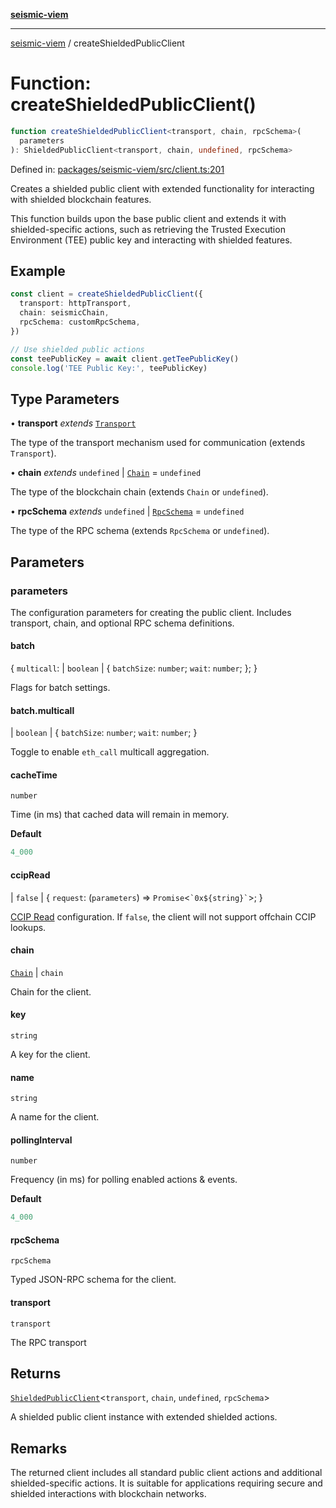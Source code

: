 [**seismic-viem**](/seismic-viem/README.mdx)

---

[seismic-viem](/seismic-viem/globals.mdx) / createShieldedPublicClient

# Function: createShieldedPublicClient()

```ts
function createShieldedPublicClient<transport, chain, rpcSchema>(
  parameters
): ShieldedPublicClient<transport, chain, undefined, rpcSchema>
```

Defined in: [packages/seismic-viem/src/client.ts:201](https://github.com/SeismicSystems/seismic-client/blob/300c8753de1f4a82b4ad878ae2bf31226abf8257/packages/seismic-viem/src/client.ts#L201)

Creates a shielded public client with extended functionality for interacting
with shielded blockchain features.

This function builds upon the base public client and extends it with shielded-specific actions,
such as retrieving the Trusted Execution Environment (TEE) public key and interacting with
shielded features.

## Example

```typescript
const client = createShieldedPublicClient({
  transport: httpTransport,
  chain: seismicChain,
  rpcSchema: customRpcSchema,
})

// Use shielded public actions
const teePublicKey = await client.getTeePublicKey()
console.log('TEE Public Key:', teePublicKey)
```

## Type Parameters

• **transport** _extends_ [`Transport`](https://github.com/wevm/viem)

The type of the transport mechanism used for communication (extends `Transport`).

• **chain** _extends_ `undefined` \| [`Chain`](https://github.com/wevm/viem) = `undefined`

The type of the blockchain chain (extends `Chain` or `undefined`).

• **rpcSchema** _extends_ `undefined` \| [`RpcSchema`](https://github.com/wevm/viem) = `undefined`

The type of the RPC schema (extends `RpcSchema` or `undefined`).

## Parameters

### parameters

The configuration parameters for creating the public client. Includes transport,
chain, and optional RPC schema definitions.

#### batch

\{
`multicall`: \| `boolean`
\| \{
`batchSize`: `number`;
`wait`: `number`;
\};
\}

Flags for batch settings.

#### batch.multicall

\| `boolean`
\| \{
`batchSize`: `number`;
`wait`: `number`;
\}

Toggle to enable `eth_call` multicall aggregation.

#### cacheTime

`number`

Time (in ms) that cached data will remain in memory.

**Default**

```ts
4_000
```

#### ccipRead

\| `false`
\| \{
`request`: (`parameters`) => `Promise`\<`` `0x${string}` ``\>;
\}

[CCIP Read](https://eips.ethereum.org/EIPS/eip-3668) configuration.
If `false`, the client will not support offchain CCIP lookups.

#### chain

[`Chain`](https://github.com/wevm/viem) \| `chain`

Chain for the client.

#### key

`string`

A key for the client.

#### name

`string`

A name for the client.

#### pollingInterval

`number`

Frequency (in ms) for polling enabled actions & events.

**Default**

```ts
4_000
```

#### rpcSchema

`rpcSchema`

Typed JSON-RPC schema for the client.

#### transport

`transport`

The RPC transport

## Returns

[`ShieldedPublicClient`](/seismic-viem/type-aliases/ShieldedPublicClient.mdx)\<`transport`, `chain`, `undefined`, `rpcSchema`\>

A shielded public client
instance with extended shielded actions.

## Remarks

The returned client includes all standard public client actions and additional
shielded-specific actions. It is suitable for applications requiring secure and
shielded interactions with blockchain networks.
